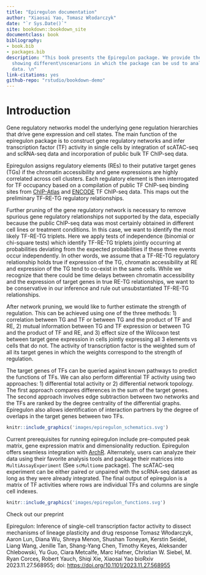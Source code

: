 ```yaml
--- 
title: "Epiregulon documentation"
author: "Xiaosai Yao, Tomasz Włodarczyk"
date: "`r Sys.Date()`"
site: bookdown::bookdown_site
documentclass: book
bibliography:
- book.bib
- packages.bib
description: "This book presents the Epiregulon package. We provide the tutorials
  showing different\nscenarions in which the package can be usd to analyse single-cell
  data. \n"
link-citations: yes
github-repo: "rstudio/bookdown-demo"
---
```


# Introduction {-}

Gene regulatory networks model the underlying gene regulation hierarchies that drive gene expression and cell states. The main function of the epiregulon package is to construct gene regulatory networks and infer transcription factor (TF) activity in single cells by integration of scATAC-seq and scRNA-seq data and incorporation of public bulk TF ChIP-seq data.

Epiregulon assigns regulatory elements (REs) to their putative target genes (TGs) if the chromatin accessibility and gene expressions are highly correlated across cell clusters. Each regulatory element is then interrogated for TF occupancy based on a compilation of public TF ChIP-seq binding sites from [ChIP-Atlas](https://chip-atlas.org/) and [ENCODE](https://www.encodeproject.org/) TF ChIP-seq data. This maps out the preliminary TF-RE-TG regulatory relationships.

Further pruning of the gene regulatory network is necessary to remove spurious gene regulatory relationships not supported by the data, especially because the public ChIP-seq data was most certainly obtained in different cell lines or treatment conditions. In this case, we want to identify the most likely TF-RE-TG triplets. Here we apply tests of independence (binomial or chi-square tests) which identify TF-RE-TG triplets jointly occurring at probabilities deviating from the expected probabilities if these three events occur independently. In other words, we assume that a TF-RE-TG regulatory relationship holds true if expression of the TG, chromatin accessibility at RE and expression of the TG tend to co-exist in the same cells. While we recognize that there could be time delays between chromatin accessibility and the expression of target genes in true RE-TG relationships, we want to be conservative in our inference and rule out unsubstantiated TF-RE-TG relationships.

After network pruning, we would like to further estimate the strength of regulation. This can be achieved using one of the three methods: 1) correlation between TG and TF or between TG and the product of TF and RE, 2) mutual information between TG and TF expression or between TG and the product of TF and RE, and 3) effect size of the Wilcoxon test between target gene expression in cells jointly expressing all 3 elements vs cells that do not. The activity of transcription factor is the weighted sum of all its target genes in which the weights correspond to the strength of regulation.
 
The target genes of TFs can be queried against known pathways to predict the functions of TFs. We can also perform differential TF activity using two approaches: 1) differential total activity or 2) differential network topology. The first approach compares differences in the sum of the target genes. The second approach involves edge subtraction between two networks and the TFs are ranked by the degree centrality of the differential graphs. Epiregulon also allows identification of interaction partners by the degree of overlaps in the target genes between two TFs.

```r
knitr::include_graphics('images/epiregulon_schematics.svg')
```

Current prerequisites for running epiregulon include pre-computed peak matrix,  gene expression matrix and dimensionality reduction. Epiregulon offers seamless integration with [ArchR](https://www.archrproject.com/). Alternately, users can analyze their data using their favorite analysis tools and package their matrices into `MultiAssayExperiment` (See `scMultiome` package). The scATAC-seq experiment can be either paired or unpaired with the scRNA-seq dataset as long as they were already integrated. The final output of epiregulon is a matrix of TF activities where rows are individual TFs and columns are single cell indexes.

```r
knitr::include_graphics('images/epiregulon_functions.svg')
```



Check out our preprint

Epiregulon: Inference of single-cell transcription factor activity to dissect mechanisms of lineage plasticity and drug response
Tomasz Włodarczyk, Aaron Lun, Diana Wu, Shreya Menon, Shushan Toneyan, Kerstin Seidel, Liang Wang, Jenille Tan, Shang-Yang Chen, Timothy Keyes, Aleksander Chlebowski, Yu Guo, Ciara Metcalfe, Marc Hafner, Christian W. Siebel, M. Ryan Corces, Robert Yauch, Shiqi Xie, Xiaosai Yao
bioRxiv 2023.11.27.568955; doi: [https://doi.org/10.1101/2023.11.27.568955](https://doi.org/10.1101/2023.11.27.568955)
